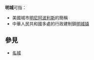'''明城'''可指：
*美國城市[[明尼阿波利斯|明尼阿波利斯]]的簡稱
*中華人民共和國多處的行政建制鎮[[明城镇|明城镇]]
==參見==
*[[名城|名城]]
{{disambig|cat=二字地名消歧義}}